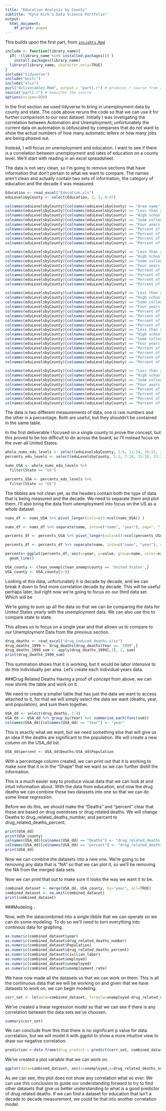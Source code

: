 ```yaml
---
title: "Education Analysis by County"
subtitle: "Kyle Kirk's Data Science Portfolio"
output:
  html_document:
    df_print: paged
---
```


This builds upon the first part, from [`insights.Rmd`](insights.html)
```r
include <- function(library_name){
  if( !(library_name %in% installed.packages()) )
    install.packages(library_name) 
  library(library_name, character.only=TRUE)
}
include("tidyverse")
include("knitr")
include("xlsx")
purl("deliverable1.Rmd", output = "part1.r") # produces r source from rmd
source("part1.r") # executes the source
options(scipen=999)
```

In the first section we used tidyverse to bring in unemployment data by county and state. The code above reruns the code so that we can use it for further comparison to our next dataset. Initially I was invetigating the correlation between Automation and Unemployment, unfortunately the current data on automation is obfuscated by companies that do not want to show the actual numbers of how many automatic tellers or how many jobs are being phased out.

Instead, I will focus on unemployment and education. I want to see if there is a correlation between unemployment and rates of education on a county level. We'll start with reading in an excel spreadsheet.


The data is not very clean, so I'm going to remove sections that have information that don't pertain to what we want to compare. The names aren't clean and actually contain two sets of information, the category of education and the decade it was measured.

```r
Education <- read_excel("Education.xls")
eduLevelsbyCounty <- select(Education, 2, 3, 8:47)

colnames(eduLevelsbyCounty)[colnames(eduLevelsbyCounty) == "Area name"] <- "area_name"
colnames(eduLevelsbyCounty)[colnames(eduLevelsbyCounty) == "Less than a high school diploma, 1970"] <- "LessThan_Diploma, 1970"
colnames(eduLevelsbyCounty)[colnames(eduLevelsbyCounty) == "High school diploma only, 1970"] <- "HS_Diploma, 1970"
colnames(eduLevelsbyCounty)[colnames(eduLevelsbyCounty) == "Some college (1-3 years), 1970"] <- "Some_College, 1970"
colnames(eduLevelsbyCounty)[colnames(eduLevelsbyCounty) == "Four years of college or higher, 1970"] <- "BA_or_more, 1970"
colnames(eduLevelsbyCounty)[colnames(eduLevelsbyCounty) == "Percent of adults with less than a high school diploma, 1970"] <- "per_cent_LessThan_Diploma, 1970"
colnames(eduLevelsbyCounty)[colnames(eduLevelsbyCounty) == "Percent of adults with a high school diploma only, 1970"] <- "per_cent_HS_Diploma, 1970"
colnames(eduLevelsbyCounty)[colnames(eduLevelsbyCounty) == "Percent of adults completing some college (1-3 years), 1970"] <- "per_cent_Some_College, 1970"
colnames(eduLevelsbyCounty)[colnames(eduLevelsbyCounty) == "Percent of adults completing four years of college or higher, 1970"] <- "per_cent_BA_or_more, 1970"

colnames(eduLevelsbyCounty)[colnames(eduLevelsbyCounty) == "Less than a high school diploma, 1980"] <- "LessThan_Diploma, 1980"
colnames(eduLevelsbyCounty)[colnames(eduLevelsbyCounty) == "High school diploma only, 1980"] <- "HS_Diploma, 1980"
colnames(eduLevelsbyCounty)[colnames(eduLevelsbyCounty) == "Some college (1-3 years), 1980"] <- "Some_College, 1980"
colnames(eduLevelsbyCounty)[colnames(eduLevelsbyCounty) == "Four years of college or higher, 1980"] <- "BA_or_more, 1980"
colnames(eduLevelsbyCounty)[colnames(eduLevelsbyCounty) == "Percent of adults with less than a high school diploma, 1980"] <- "per_cent_LessThan_Diploma, 1980"
colnames(eduLevelsbyCounty)[colnames(eduLevelsbyCounty) == "Percent of adults with a high school diploma only, 1980"] <- "per_cent_HS_Diploma, 1980"
colnames(eduLevelsbyCounty)[colnames(eduLevelsbyCounty) == "Percent of adults completing some college (1-3 years), 1980"] <- "per_cent_Some_College, 1980"
colnames(eduLevelsbyCounty)[colnames(eduLevelsbyCounty) == "Percent of adults completing four years of college or higher, 1980"] <- "per_cent_BA_or_more, 1980"

colnames(eduLevelsbyCounty)[colnames(eduLevelsbyCounty) == "Less than a high school diploma, 1990"] <- "LessThan_Diploma, 1990"
colnames(eduLevelsbyCounty)[colnames(eduLevelsbyCounty) == "High school diploma only, 1990"] <- "HS_Diploma, 1990"
colnames(eduLevelsbyCounty)[colnames(eduLevelsbyCounty) == "Some college (1-3 years), 1990"] <- "Some_College, 1990"
colnames(eduLevelsbyCounty)[colnames(eduLevelsbyCounty) == "Four years of college or higher, 1990"] <- "BA_or_more, 1990"
colnames(eduLevelsbyCounty)[colnames(eduLevelsbyCounty) == "Percent of adults with less than a high school diploma, 1990"] <- "per_cent_LessThan_Diploma, 1990"
colnames(eduLevelsbyCounty)[colnames(eduLevelsbyCounty) == "Percent of adults with a high school diploma only, 1990"] <- "per_cent_HS_Diploma, 1990"
colnames(eduLevelsbyCounty)[colnames(eduLevelsbyCounty) == "Percent of adults completing some college (1-3 years), 1990"] <- "per_cent_Some_College, 1990"
colnames(eduLevelsbyCounty)[colnames(eduLevelsbyCounty) == "Percent of adults completing four years of college or higher, 1990"] <- "per_cent_BA_or_more, 1990"
colnames(eduLevelsbyCounty)[colnames(eduLevelsbyCounty) == "Less than a high school diploma, 2000"] <- "LessThan_Diploma, 2000"
colnames(eduLevelsbyCounty)[colnames(eduLevelsbyCounty) == "High school diploma only, 2000"] <- "HS_Diploma, 2000"
colnames(eduLevelsbyCounty)[colnames(eduLevelsbyCounty) == "Some college (1-3 years), 2000"] <- "Some_College, 2000"
colnames(eduLevelsbyCounty)[colnames(eduLevelsbyCounty) == "Four years of college or higher, 2000"] <- "BA_or_more, 2000"
colnames(eduLevelsbyCounty)[colnames(eduLevelsbyCounty) == "Percent of adults with less than a high school diploma, 2000"] <- "per_cent_LessThan_Diploma, 2000"
colnames(eduLevelsbyCounty)[colnames(eduLevelsbyCounty) == "Percent of adults with a high school diploma only, 2000"] <- "per_cent_HS_Diploma, 2000"
colnames(eduLevelsbyCounty)[colnames(eduLevelsbyCounty) == "Percent of adults completing some college (1-3 years), 2000"] <- "per_cent_Some_College, 2000"
colnames(eduLevelsbyCounty)[colnames(eduLevelsbyCounty) == "Percent of adults completing four years of college or higher, 2000"] <- "per_cent_BA_or_more, 2000"

colnames(eduLevelsbyCounty)[colnames(eduLevelsbyCounty) == "Less than a high school diploma, 2013-17"] <- "LessThan_Diploma, 2013-17"
colnames(eduLevelsbyCounty)[colnames(eduLevelsbyCounty) == "High school diploma only, 2013-17"] <- "HS_Diploma, 2013-17"
colnames(eduLevelsbyCounty)[colnames(eduLevelsbyCounty) == "Some college (1-3 years), 2013-17"] <- "Some_College, 2013-17"
colnames(eduLevelsbyCounty)[colnames(eduLevelsbyCounty) == "Four years of college or higher, 2013-17"] <- "BA_or_more, 2013-17"
colnames(eduLevelsbyCounty)[colnames(eduLevelsbyCounty) == "Percent of adults with less than a high school diploma, 2013-17"] <- "per_cent_LessThan_Diploma, 2013-17"
colnames(eduLevelsbyCounty)[colnames(eduLevelsbyCounty) == "Percent of adults with a high school diploma only, 2013-17"] <- "per_cent_HS_Diploma, 2013-17"
colnames(eduLevelsbyCounty)[colnames(eduLevelsbyCounty) == "Percent of adults completing some college (1-3 years), 2013-17"] <- "per_cent_Some_College, 2013-17"
colnames(eduLevelsbyCounty)[colnames(eduLevelsbyCounty) == "Percent of adults completing four years of college or higher, 2013-17"] <- "per_cent_BA_or_more, 2013-17"
```

The data is two different measurements of data, one is raw numbers and the other is a percentage. Both are useful, but they shouldn't be contained in the same table.

In the first deliverable I focused on a single county to prove the concept, but this proved to be too difficult to do across the board, so I'll instead focus on the over-all United States.



```r
whole_nums_edu_levels <- select(eduLevelsbyCounty, 1:6, 11:14, 19:22, 27:30, 35:38)
percents_edu_levels <- select(eduLevelsbyCounty, 1:2, 7:10, 15:18, 23:26, 31:34, 39:42)

nums_USA <- whole_nums_edu_levels %>%
  filter(State == "US") 

percents_USA <- percents_edu_levels %>%
  filter(State == "US")
```

The tibbles are not clean yet, as the headers contain both the type of data that is being measured and the decade. We need to separate them and plot them. I'll also bring the data from unemployment into focus on the US as a whole dataset.

```r
nums_df <- nums_USA %>% pivot_longer(cols=c(3:ncol(nums_USA)) )

nums_df <- nums_df %>% separate(name, into=c("name", "year"), sep=", ")

percents_df <- percents_USA %>% pivot_longer(cols=c(3:ncol(percents_USA)) )

percents_df <- percents_df %>% separate(name, into=c("name", "year"), sep=", ")

percents<-ggplot(percents_df, aes(x=year, y=value, group=name, color=name)) + scale_y_continuous(labels = scales::number_format(accuracy = 1)) +
  geom_line()

USA_county <- clean_unemp[clean_unemp$county == 'United States',]
USA_county <- USA_county[3:8]
```

Looking at this data, unfortunately it is decade by decade, and we can break it down to find more correlation decade by decade. This will be useful perhaps later, but right now we're going to focus on our third data set. Which will be 

We're going to sum up all the data so that we can be comparing the data for United States yearly with the unemployment data. We can also use this to compare state to state.

This allows us to focus on a single year and that allows us to compare to our Unemployment Data from the previous section.

```r
drug_deaths <- read_excel("drug_induced_deaths.xlsx")
drug_deaths_1999 <- drug_deaths[drug_deaths$Year == '1999',]
drug_deaths_1999_sum <- apply(drug_deaths_1999[,3], 2, sum)
print(drug_deaths_1999_sum)
```
This summation shows that it is working, but it would be labor intensive to do this individually per area. Let's create each individual years data.

###Drug Related Deaths
Having a proof of concept from above, we can now shrink the table and work on it.

We need to create a smaller table that has just the data we want to access attached to it, for that we will simply select the data we want (deaths, year, and population), and sum them together.

```r
USA_dd <- select(drug_deaths, 2:4)
USA_dd <- USA_dd %>% group_by(Year) %>% summarise_each(funs(sum))
colnames(USA_dd)[colnames(USA_dd) == "Year"] <- "year"
```

This is exactly what we want, but we need something else that will give us an idea if the deaths are significant to the population. We will create a new column on the USA_dd list.

```r
USA_dd$percent <- USA_dd$Deaths/USA_dd$Population
```
With a percentage column created, we can print out that it is working to make sure that it is in the "Shape" that we want so we can further distill the information.



This is a much easier way to produce visual data that we can look at and intuit information about. With the data from education, and now the drug deaths we can combine these two datasets into one so that we can do some linear regression.

Before we do this, we should make the "Deaths" and "percent" clear that these are based on drug overdoses or drug related deaths.
We will change Deaths to drug_related_deaths_number, and percent to drug_related_deaths_percent.

```r
print(USA_dd)
print(USA_county)
colnames(USA_dd)[colnames(USA_dd) == "Deaths"] <- "drug_related_deaths_number"
colnames(USA_dd)[colnames(USA_dd) == "percent"] <- "drug_related_deaths_percent"
print(USA_dd)
```


Now we can combine the datasets into a new one. We're going to be removing any data that is "NA" so that we can plot it, so we'll be removing the NA from the merged data sets.

Now we can print that out to make sure it looks the way we want it to be.

```r
combined_dataset <- merge(USA_dd, USA_county, by="year", all=TRUE)
combined_dataset <- na.omit(combined_dataset)
print(combined_dataset)
```


###Modeling :

Now, with the datacombined into a single tibble that we can operate on we can do some modeling. To do so we'll need to turn everything into continous data for graphing.

```r
as.numeric(combined_dataset$year)
as.numeric(combined_dataset$drug_related_deaths_number)
as.numeric(combined_dataset$Population)
as.numeric(combined_dataset$drug_related_deaths_percent)
as.numeric(combined_dataset$civilian_labor)
as.numeric(combined_dataset$employed)
as.numeric(combined_dataset$unemployed)
as.numeric(combined_dataset$unemployment_rate)
```
We have now made all the datasets so that we can work on them. This is all the continuous data that we will be working on and given that we have datasets to work on, we can begin modeling.

```r
corr_set <- lm(data=combined_dataset, formula=unemployed~drug_related_deaths_number+drug_related_deaths_percent+civilian_labor)
```

We've created a linear regression model so that we can see if there is any correlation between the data sets we've choosen.

```r
summary(corr_set)
```

We can conclude from this that there is no significant p value for data correlation, but we will model it with ggplot to show a more intuitive view to draw our negative correlation.

```r
prediction <-data.frame(drug_predict = predict(corr_set, combined_dataset), deaths=combined_dataset$drug_related_deaths_number)
```

We've created a plot variable that we can work on.

```r
ggplot(data=combined_dataset, aes(x=unemployed,y=drug_related_deaths_number)) + geom_point(color='blue') + geom_line(color='red', data = prediction, aes(x=drug_predict, y=deaths))
```

As we can see, this plot does not show any correlation what so ever. We can use this conclusion to guide our understanding forward to try to find other datasets that give us better understanding to what is a good predictor of drug related deaths. If we can find a dataset for education that isn't a decade to decade measurement, we could tie that into another correlation model.